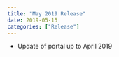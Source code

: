 ```yaml
---
title: "May 2019 Release"
date: 2019-05-15
categories: ["Release"]
---
```


* Update of portal up to April 2019